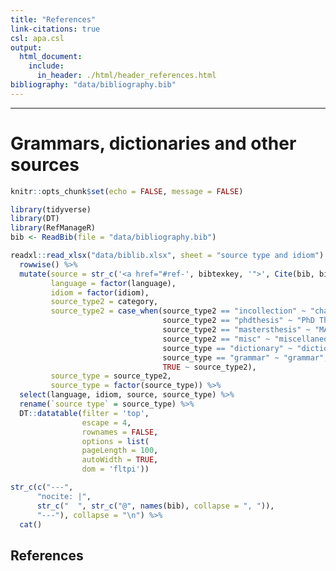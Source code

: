 ```yaml
---
title: "References"
link-citations: true
csl: apa.csl
output:
  html_document:
    include:
      in_header: ./html/header_references.html
bibliography: "data/bibliography.bib"
---
```


***

# Grammars, dictionaries and other sources

```r
knitr::opts_chunk$set(echo = FALSE, message = FALSE)

library(tidyverse)
library(DT)
library(RefManageR)
bib <- ReadBib(file = "data/bibliography.bib") 
```


```r
readxl::read_xlsx("data/biblib.xlsx", sheet = "source type and idiom")  %>%
  rowwise() %>% 
  mutate(source = str_c('<a href="#ref-', bibtexkey, '">', Cite(bib, bibtexkey), '</a>'),
         language = factor(language),
         idiom = factor(idiom),
         source_type2 = category,
         source_type2 = case_when(source_type2 == "incollection" ~ "chapter",
                                  source_type2 == "phdthesis" ~ "PhD Thesis",
                                  source_type2 == "mastersthesis" ~ "MA Thesis",
                                  source_type2 == "misc" ~ "miscellaneous",
                                  source_type == "dictionary" ~ "dictionary",
                                  source_type == "grammar" ~ "grammar",
                                  TRUE ~ source_type2),
         source_type = source_type2,
         source_type = factor(source_type)) %>% 
  select(language, idiom, source, source_type) %>% 
  rename(`source type` = source_type) %>% 
  DT::datatable(filter = 'top', 
                escape = 4, 
                rownames = FALSE,
                options = list(
                pageLength = 100, 
                autoWidth = TRUE,
                dom = 'fltpi'))
```


```r
str_c(c("---", 
      "nocite: |",
      str_c("  ", str_c("@", names(bib), collapse = ", ")),
      "---"), collapse = "\n") %>% 
  cat()
```


## References

